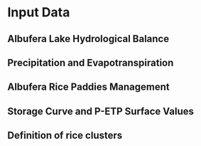 # Input Data

## Albufera Lake Hydrological Balance {#sec-data-hydro-balance}

## Precipitation and Evapotranspiration {#sec-data-albufera-petp}

## Albufera Rice Paddies Management {#sec-data-albufera-management}

## Storage Curve and P-ETP Surface Values {#sec-storage-curve}

## Definition of rice clusters {#sec-data-rice-clusters}
